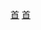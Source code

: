 {{鐵道路線
|模板名稱 = 韓國首都圈電鐵水仁·盆唐線
|名稱 = [[File:Korail logo.svg|KORAIL|link=韓國鐵道公社|60px]] [[首都圈電鐵水仁·盆唐線]]
|代表色 = {{韓國鐵道路線色|KR|2}}
|背景色 = #fff6d5
| 車站列表 = 
{{Navbox|subgroup
|groupstyle = background: #fff6d5; text-align: center; width: 8%;
|liststyle = text-align: left;
|group1= '''[[盆唐線]]'''
|group1style= border-right:solid 5px #F5A200; 
|list1= [[清涼里站|清涼里]] - [[往十里站|往十里]] - [[首爾林站|首爾林]] - [[狎鸥亭罗德奥站|狎鸥亭罗德奥]] - [[江南区厅站|江南区厅]] - [[宣靖陵站|宣靖陵]] - [[宣陵站|宣陵]] - [[漢堤站|漢堤]] - [[道谷站|道谷]] - [[九龍站 (首爾)|九龍]] - [[開浦洞站|開浦洞]] - [[大母山站|大母山]] - [[水西站 (首尔)|水西]] - [[福井站 (首爾)|福井]] - [[嘉泉大學站|嘉泉大學]] - [[太平站 (韓国)|太平]] - [[牡丹站 (京畿道)|牡丹]] - [[野塔站|野塔]] - [[二梅站|二梅]] - [[書峴站|書峴]] - [[薮内站|薮内]] - [[亭子站|亭子]] - [[美金站|美金]] - [[梧里站|梧里]] - [[竹田站 (京畿道)|竹田]] - [[宝亭站|宝亭]] - [[驹城站|驹城]] - [[新葛站|新葛]] - [[器兴站|器兴]] - [[上葛站|上葛]] - [[清明站 (京畿道)|清明]] - [[灵通站|灵通]] - [[网浦站|网浦]] - [[梅滩勸善站|梅滩勸善]] - [[水原市厅站|水原市厅]] - [[梅橋站|梅橋]] - [[水原站 (韓国)|水原]]
|group2= '''[[水仁線]]'''
|group2style= border-right:solid 5px #F5A200; 
|list2= [[水原站 (韓国)|水原]] - [[古索站|古索]] - [[梧木川站|梧木川]] - [[渔川站|渔川]] - [[野牧站|野牧]] - [[四里站|四里]] - [[漢陽大學站 (京畿道)|漢陽大學]] - [[中央站 (京畿道)|中央]] - [[古栈站|古栈]] - [[草芝站|草芝]] - [[安山站|安山]] - [[新吉溫泉站|新吉溫泉]] - [[正往站|正往]] - [[乌耳岛站|乌耳岛]] - [[达月站|达月]] - [[月串站|月串]] - [[苏莱浦口站|苏莱浦口]] - [[仁川论岘站|仁川论岘]] - [[虎口浦站|虎口浦]] - [[南洞產業園地站|南洞產業園地]] - [[源仁斋站|源仁斋]] - [[延寿站|延寿]] - [[松島站 (韓國)|松岛]] - ''[[鹤翼站|鹤翼]]'' - [[仁荷大學站|仁荷大學]] - [[崇义站|崇义]] - [[新浦站 (仁川)|新浦]] - [[仁川站 (韓國)|仁川]]}}
}}<noinclude>
[[Category:韓國首都圈電鐵路線模板|首]]
[[Category:韓國铁路模板|首]]
</noinclude>